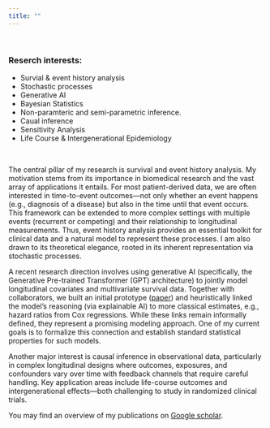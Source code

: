 ```yaml
---
title: ""
---
```


<link rel="stylesheet" href="styles.css" type="text/css">

\

### Reserch interests: 
- Survial & event history analysis
- Stochastic processes
- Generative AI
- Bayesian Statistics
- Non-paramteric and semi-parametric inference.
- Caual inference
- Sensitivity Analysis
- Life Course & Intergenerational Epidemiology


\

The central pillar of my research is survival and event history analysis.
My motivation stems from its importance in biomedical research and the vast array of applications it entails.
For most patient-derived data, we are often interested in time-to-event outcomes—not only whether an event happens (e.g., diagnosis of a disease)
but also in the time until that event occurs.
This framework can be extended to more complex settings with multiple events (recurrent or competing) and their relationship to longitudinal measurements.
Thus, event history analysis provides an essential toolkit for clinical data and a natural model to represent these processes.
I am also drawn to its theoretical elegance, rooted in its inherent representation via stochastic processes.

A recent research direction involves using generative AI (specifically,
the Generative Pre-trained Transformer (GPT) architecture) to jointly model longitudinal covariates and multivariate survival data.
Together with collaborators, we built an initial prototype ([paper](https://www.medrxiv.org/content/10.1101/2024.06.07.24308553v2))
and heuristically linked the model's reasoning (via explainable AI) to more classical estimates, e.g., hazard ratios from Cox regressions.
While these links remain informally defined, they represent a promising modeling approach.
One of my current goals is to formalize this connection and establish standard statistical properties for such models.

Another major interest is causal inference in observational data,
particularly in complex longitudinal designs where outcomes, exposures, and confounders vary over time with feedback channels that require careful handling.
Key application areas include life-course outcomes and intergenerational effects—both challenging to study in randomized clinical trials.

You may find an overview of my publications on [Google scholar](https://scholar.google.com/citations?user=cNSkFmEAAAAJ&hl=).
